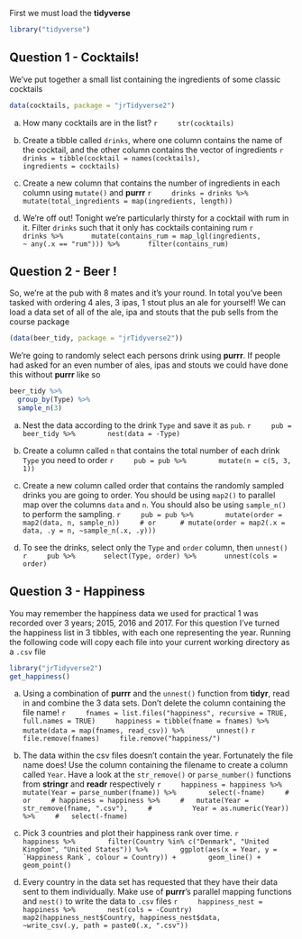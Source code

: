 First we must load the **tidyverse**
```r
library("tidyverse")
```

## Question 1 - Cocktails!

We've put together a small list containing the ingredients of some classic cocktails
```r
data(cocktails, package = "jrTidyverse2")
```

a) How many cocktails are in the list? 
    ```r
    str(cocktails)
    ```

b) Create a tibble called `drinks`, where one column contains the name of the cocktail, and the other column contains the vector of ingredients
    ```r
    drinks = tibble(cocktail = names(cocktails),
                    ingredients = cocktails)
    ```
    
c) Create a new column that contains the number of ingredients in each column using `mutate()` and **purrr**
    ```r
    drinks = drinks %>% 
      mutate(total_ingredients = map(ingredients, length))
    ```
    
d) We're off out! Tonight we're particularly thirsty for a cocktail with rum in it. Filter `drinks` such that it only has cocktails containing rum
    ```r
    drinks %>%
      mutate(contains_rum = map_lgl(ingredients,
                                    ~ any(.x == "rum"))) %>%
      filter(contains_rum)
    ```
    
## Question 2 - Beer !

So, we're at the pub with 8 mates and it's your round. In total you've been tasked with ordering 4 ales, 3 ipas, 1 stout plus an ale for yourself! We can load a data set of all of the ale, ipa and stouts that the pub sells from the course package
```r
(data(beer_tidy, package = "jrTidyverse2"))
```

We're going to randomly select each persons drink using **purrr**. If people had asked for an even number of ales, ipas and stouts we could have done this without **purrr** like so
```r
beer_tidy %>% 
  group_by(Type) %>% 
  sample_n(3)
```

a) Nest the data according to the drink `Type` and save it as `pub`.
    ```r
    pub = beer_tidy %>% 
      nest(data = -Type)
    ```

b) Create a column called `n` that contains the total number of each drink `Type` you need to order
    ```r
    pub = pub %>% 
      mutate(n = c(5, 3, 1))
    ```

c) Create a new column called order that contains the randomly sampled drinks you are going to order. You should be using `map2()` to parallel map over the columns `data` and `n`. You should also be using `sample_n()` to perform the sampling.
    ```r
    pub = pub %>% 
      mutate(order = map2(data, n, sample_n))
    # or 
    # mutate(order = map2(.x = data, .y = n, ~sample_n(.x, .y)))
    ```
    
d) To see the drinks, select only the `Type` and `order` column, then `unnest()`
    ```r
    pub %>%
      select(Type, order) %>%
      unnest(cols = order)
    ```


## Question 3 - Happiness

You may remember the happiness data we used for practical 1 was recorded over 3 years; 2015, 2016 and 2017. For this question I've turned the happiness list in 3 tibbles, with each one representing the year. Running the following code will copy each file into your current working directory as a `.csv` file
```r
library("jrTidyverse2")
get_happiness()
```

a) Using a combination of **purrr** and the `unnest()` function from **tidyr**, read in and combine the 3 data sets. Don't delete the column containing the file name!
    ```r
    fnames = list.files("happiness", recursive = TRUE, full.names = TRUE)
    happiness = tibble(fname = fnames) %>%
      mutate(data = map(fnames, read_csv)) %>% 
      unnest()
    ```
    ```r
    file.remove(fnames)
    file.remove("happiness/")
    ```

b) The data within the csv files doesn't contain the year. Fortunately the file name does! Use the column containing the filename to create a column called `Year`. Have a look at the `str_remove()` or `parse_number()` functions from **stringr** and **readr** respectively
    ```r
    happiness = happiness %>% 
      mutate(Year = parse_number(fname)) %>% 
      select(-fname)
    # or
    # happiness = happiness %>%
    #   mutate(Year = str_remove(fname, ".csv"),
    #          Year = as.numeric(Year)) %>%
    #   select(-fname)
    ```

c) Pick 3 countries and plot their happiness rank over time. 
    ```r
    happiness %>% 
      filter(Country %in% c("Denmark", "United Kingdom", "United States")) %>% 
      ggplot(aes(x = Year, y = `Happiness Rank`, colour = Country)) + 
      geom_line() + 
      geom_point()
    ```

d) Every country in the data set has requested that they have their data sent to them individually. Make use of  **purrr**'s parallel mapping functions and `nest()` to write the data to `.csv` files
    ```r
    happiness_nest = happiness %>% 
      nest(cols = -Country)
    map2(happiness_nest$Country, happiness_nest$data, 
         ~write_csv(.y, path = paste0(.x, ".csv"))
    ```

